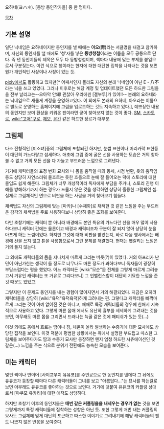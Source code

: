 요하네(ヨハネ). [동방 동인작가들] 중 한 명이다. 

[[목차]]

== 기본 설명 ==
일단 닉네임은 요하네이지만 동인지를 낼 때에는 '''아오(靑)'''라는 서클명을 내걸고 참가하며, 자신의 동인지를 낼 때에도 '청'자를 넣은 '''동방청첩'''이라는 이름을 모두 공통으로 단다. 즉 낸 동인지들의 제목은 모두 다 동방청첩이며, 책마다 내용에 맞는 부제를 붙임으로서 구분짖는다. 이런 식으로 청이라는 한자에 대한 대단한 집착을 나타내는 것을 보면 뭔가 개인적인 사상이나 사정이 있는 듯.

[[pixiv]]에서도 활동하고 있지만[* 어째서인지 몰라도 자신의 본래 닉네임이 아닌 E・八不라는 닉을 쓰고 있었다. 그러나 이후로는 해당 계정 및 업데이트했던 모든 하드한 그림들을 전부 날리고는--으아악 안돼! 괜찮아 우리에겐 [겔부루]가 있어!!-- 본래의 요하네라는 닉네임으로 새롭게 계정을 운영하고있다. 이 외에도 본래의 요하네, 아오라는 이름으로 별도로 운영하는 홈페이지에 그림을 업로드하는 것도 지속하고 있다.], 예쁘장한 내용의 동인지만 보며 환상을 키워온 팬이라면 굳이 찾아보지 않는 것이 좋다. [[SM]], [[스카토로]], [[wiki:"고어"구로]], [[체모]], [[윤간]] 같은 하드한 장르가 대부분.

== 그림체 ==
다소 전형적인 [미소녀]풍의 그림체에 포함되긴 하지만, 눈썹 표현이나 머리카락 표현등이 대단히 가느다랗고 섬세하다. 애초에 그림 중에 굵은 선을 사용하는 모습은 거의 찾아볼 수 없고 거의 모든 선을 다 가늘고 부드러운 느낌으로 그려낸다.

거기에 캐릭터들의 표정 변화 묘사와 나 몸을 움직일 때의 동세, 시점 변환, 옷의 움직임 등도 상당히 자연스러워 물흐르는 듯한 흐름으로 눈에 잘 들어오는 덕에 스토리에 대한 몰입도 쉽게 해준다. 그림체가 너무 개성적이라 독자에게 부담을 주거나, 스토리 진행 이해를 방해하기까지 하는 경우가 드물지 않은 것을 생각하면 상당히 훌륭한 그림체인 셈. 실제로 그림체적인 면으로 비판을 하는 사람을 거의 찾아보기 힘들다.

채색법도 자신의 그림체에 맞는 [마카]나 [수채화]로 채색한 것 같은 느낌을 주는 부드러운 감각의 채색법을 주로 사용하다보니 상당히 좋은 조화를 보여준다. 

다만 초창기에는 캐릭터 뿐 아니라 배경에도 본인 특유의 가느다란 선을 매우 많이 사용하다보니 캐릭터 간에는 물론이고 배경과 캐릭터조차 구분이 잘 되지 않아 상당히 눈을 아프게 하는 느낌이었다. 하지만 그것에 대해 비판을 받았는지, 바로 다음 행사에서는 배경에 선을 쓰지 않고 톤을 사용함으로서 그런 문제를 해결했다. 현재는 헷갈리는 느낌은 거의 들지 않는다.

그 외에도 캐릭터들의 몸을 지나치게 마르게 그리는 버릇(?)이 있었다. 거의 아프리카 난민이 아닌가한는 생각이 들 정도로 너무나도 마른 정도가 과하다보니 독자들이 굉장히 부담스럽다는 평을 했었다. 어느 캐릭터든 [wiki:"모순"몸 전체를 그렇게 마르게 그려놓고서 거유인 캐릭터는 또 거유로 그리다보니] 그 언밸런스함이 대단히 기묘한 느낌을 준 것 때문도 있었고.
  
그렇지만 이 문제도 동인지를 내는 경험이 많아지면서 거의 해결되었다. 지금은 오히려 캐릭터들을 상당히 [wiki:"육덕"육덕육덕]하게 그려내는 편. 그렇다고 캐릭터를 삐쩍마르게 그리는 것이 아예 없어진 것은 아니고, 때때로 특정 캐릭터들의 경우에 한해서 지속적으로 사용하고 있다. 그렇게 마른 몸매 에서도 유난히 흉부를 세세하게 그려내는 것을 보면, 아무래도 마른 몸을 그리면서 드러나는 늑골 같은 것에 패티쉬가 있는 듯(...)

이것 외에도 몸에서 흐르는 땀이나 침, 체온이 올라 발생하는 수증기에 대한 묘사에도 상당한 집착을 보인다. 이것 덕분에 평범한 상황에서는 위에서 설명한 부드럽고 따스한 그림체를 보여주다가도 땀과 수증기 묘사만 등장하면 왠지 엄청 하드한 시츄에이션인 것 같은(...) 느낌을 주는 식으로 분위기 전환에도 능숙한 모습을 보여준다.
== 미는 캐릭터 ==
몇편 씩이나 연이어 [사이교우지 유유코]를 주인공으로 한 동인지를 낸데다 그 뒤에도 유유코가 등장할 때마다 다른 캐릭터들이 그녀를 보고 "아름답다..."는 묘사를 하는걸로 보면 아무래도 유유코를 좋아하는 것으로 보인다. 거기에 덧붙여 유유코의 커플링 상대로서 [야쿠모 유카리]에 대한 애착도 상당하다.

하지만 초창기 이후의 동인지들은 '''매번 같은 커플링을을 내세우는 경우가 없는''' 것을 보면 그렇게까지 특정 캐릭터들에 집착하는 성향은 아닌 듯. 또한 그렇게 매번 내는 커플링의 묘사도 그림체에 맞게 대단히 포근하고 따스한 이야기로 그려내기에 해당 캐릭터들의 팬도 나쁘지 않은 반응을 보여준다. 
